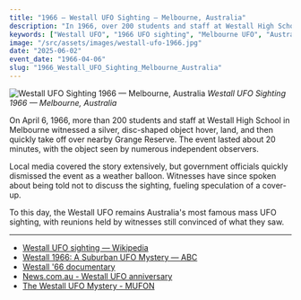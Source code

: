 ```yaml
---
title: "1966 — Westall UFO Sighting — Melbourne, Australia"
description: "In 1966, over 200 students and staff at Westall High School in Melbourne reported seeing a flying saucer land and take off — one of Australia's most well-documented mass sightings."
keywords: ["Westall UFO", "1966 UFO sighting", "Melbourne UFO", "Australia UFO", "school UFO sighting", "credible UFO case", "Westall High School", "mass sighting", "UFO landing", "Australia UAP"]
image: "/src/assets/images/westall-ufo-1966.jpg"
date: "2025-06-02"
event_date: "1966-04-06"
slug: "1966_Westall_UFO_Sighting_Melbourne_Australia"
---
```


![Westall UFO Sighting 1966 — Melbourne, Australia](/src/assets/images/westall-ufo-1966.jpg)
*Westall UFO Sighting 1966 — Melbourne, Australia*

On April 6, 1966, more than 200 students and staff at Westall High School in Melbourne witnessed a silver, disc-shaped object hover, land, and then quickly take off over nearby Grange Reserve. The event lasted about 20 minutes, with the object seen by numerous independent observers.

Local media covered the story extensively, but government officials quickly dismissed the event as a weather balloon. Witnesses have since spoken about being told not to discuss the sighting, fueling speculation of a cover-up.

To this day, the Westall UFO remains Australia's most famous mass UFO sighting, with reunions held by witnesses still convinced of what they saw.

---

- [Westall UFO sighting — Wikipedia](https://en.wikipedia.org/wiki/Westall_UFO)
- [Westall 1966: A Suburban UFO Mystery — ABC](https://www.abc.net.au/news/2016-04-06/westall-50th-anniversary-ufo-sighting/7299258)
- [Westall '66 documentary](https://www.imdb.com/title/tt1810747/)
- [News.com.au - Westall UFO anniversary](https://www.news.com.au/technology/science/space/the-westall-ufo-sighting/news-story/21579c7b5bf72ebf79827b8fd6c0b730)
- [The Westall UFO Mystery - MUFON](https://www.mufon.com/the-westall-ufo-mystery.html)
